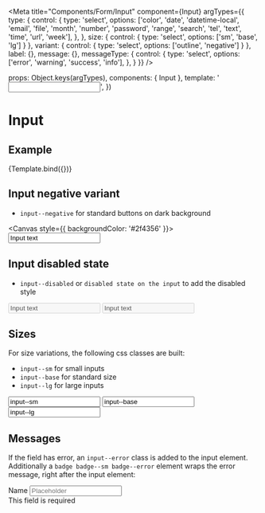 
<Meta
  title="Components/Form/Input"
  component={Input}
  argTypes={{
    type: {
      control: {
        type: 'select',
        options: ['color', 'date', 'datetime-local', 'email', 'file', 'month', 'number', 'password', 'range', 'search', 'tel', 'text', 'time', 'url', 'week'],
      },
    },
    size: { control: { type: 'select', options: ['sm', 'base', 'lg'] } },
    variant: { control: { type: 'select', options: ['outline', 'negative'] } },
    label: {},
    message: {},
    messageType: {
      control: {
        type: 'select',
        options: ['error', 'warning', 'success', 'info'],
      },
    }
  }}
/>

  props: Object.keys(argTypes),
  components: { Input },
  template: '<Input :type="type" :variant="variant" :size="size" :label="label" :placeholder="placeholder" :value="value" :id="id" :min="min" :max="max" :step="step" :message="message" :messageType="messageType" />',
})

# Input

## Example

<Canvas>
  <Story
    name="Example"
    args={{
      type: 'outline',
      size: 'base',
      label: 'Label',
      placeholder: 'Placeholder',
      value: undefined,
      id: 'my-id',
      min: undefined,
      max: undefined,
      step: undefined,
      message: undefined,
      messageType: 'error'
    }}
  >
    {Template.bind({})}
  </Story>
</Canvas>

<ArgsTable story="Example" />

## Input negative variant

- `input--negative` for standard buttons on dark background

<Canvas style={{ backgroundColor: '#2f4356' }}>
  <input class="input--negative input--base" value="Input text" />
</Canvas>

## Input disabled state

- `input--disabled` or `disabled state on the input` to add the disabled style

<Canvas>
  <input class="input--outline input--base" disabled value="Input text" />
  <input class="input--negative input--base" disabled value="Input text" />
</Canvas>

## Sizes

For size variations, the following css classes are built:

- `input--sm` for small inputs
- `input--base` for standard size
- `input--lg` for large inputs

<Canvas>
  <input class="input--outline input--sm" value="input--sm" />
  <input class="input--outline input--base" value="input--base" />
  <input class="input--outline input--lg" value="input--lg" />
</Canvas>

## Messages

If the field has error, an `input--error` class is added to the input element. Additionally
a `badge badge--sm badge--error` element wraps the error message, right after the input element:

<Canvas>
<div class="form__group__input">
  <label for="my-id" class="text--base">
    Name
  </label>
  <input
    type="outline"
    id="my-id"
    name="my-id"
    placeholder="Placeholder"
    class="input--outline input--base input--error"
  />
  <div class="badge badge--sm badge--error">
    This field is required
  </div>
</div>
</Canvas>
